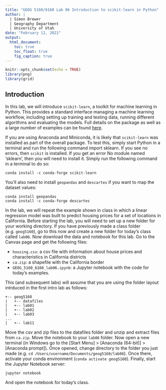 ```yaml
---
title: "GEOG 5160/6160 Lab 06 Introduction to scikit-learn in Python"
author: | 
  | Simon Brewer
  | Geography Department
  | University of Utah
date: "February 12, 2021"
output:
  html_document:
    toc: true
    toc_float: true
    fig_caption: true
---
```


```r
knitr::opts_chunk$set(echo = TRUE)
library(png)
library(grid)
```


## Introduction

In this lab, we will introduce `scikit-learn`, a toolkit for machine learning in Python. This provides a standard interface managing a machine learning workflow, including setting up training and testing data, running different algorithms and evaluating the models. Full details on the package as well as a large number of examples can be found [here][scikit].

If you are using Anaconda and Miniconda, it is likely that `scikit-learn` was installed as part of the overall package. To test this, simply start Python in a terminal and run the following command import sklearn. If you see no errors, then `scikit` is installed. If you get an error No module named 'sklearn', then you will need to install it. Simply run the following command in a terminal to do so: 

```
conda install -c conda-forge scikit-learn
```

You'll also need to install `geopandas` and `descartes` if you want to map the dataset values:

```
conda install geopandas
conda install -c conda-forge descartes
```

In the lab, we will repeat the example shown in class in which a linear regression model was built to predict housing prices for a set of locations in California. Before starting the lab, you will need to set up a new folder for your working directory. If you have previously made a class folder (e.g. `geog5160`), go to this now and create a new folder for today's class called `lab06`. Now download the data and notebook for this lab. Go to the Canvas page and get the following files:

- `housing.csv`: a csv file with information about house prices and characteristics in California districts
- `ca.zip`: a shapefile with the California border
- `GEOG_5160_6160_lab06.ipynb`: a Jupyter notebook with the code for today's examples. 

This (and subsequent labs) will assume that you are using the folder layout intrduced in the first intro lab as follows:

```
+-- geog5160
|   +-- datafiles
|   +-- lab01
|   +-- lab02
|   +-- lab03
...
|   +-- lab11
```

Move the csv and zip files to the datafiles folder and unzip and extract files from `ca.zip`. Move the notebook to your `lab06` folder. Now open a new terminal (in Windows go to the [Start Menu] > [Anaconda (64-bit)] > [Anaconda prompt]). Once opened, change directory to the folder you just made (e.g. `cd /Users/username/Documents/geog5160/lab06`). Once there, activate your conda environment (`conda activate geog5160`). Finally, start the Jupyter Notebook server:

```
jupyter notebook
```

And open the notebook for today's class. 

[scikit]: https://scikit-learn.org/stable/